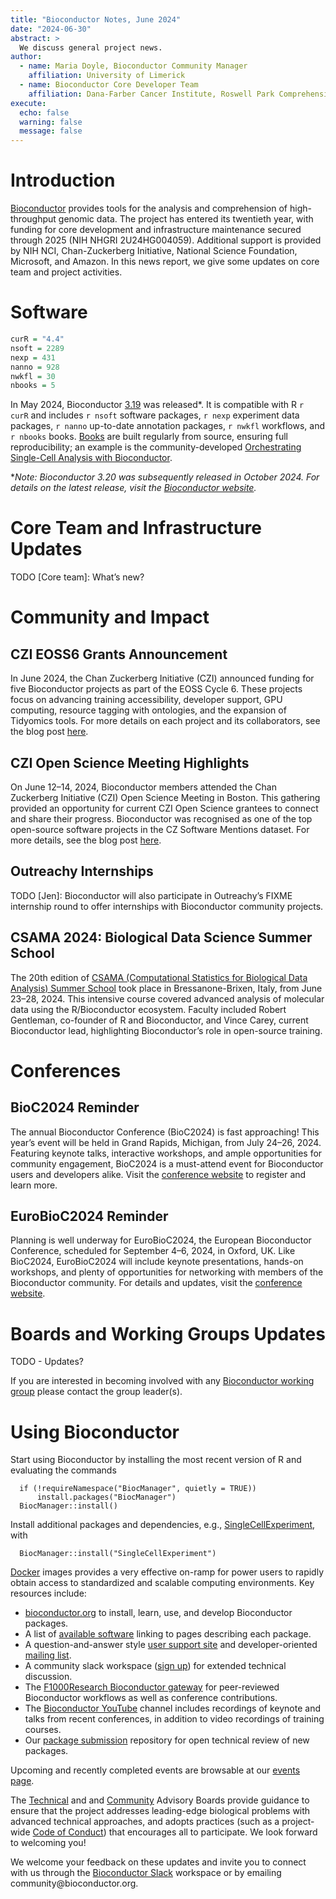 ```yaml
---
title: "Bioconductor Notes, June 2024"
date: "2024-06-30"
abstract: >
  We discuss general project news.
author:
  - name: Maria Doyle, Bioconductor Community Manager
    affiliation: University of Limerick
  - name: Bioconductor Core Developer Team
    affiliation: Dana-Farber Cancer Institute, Roswell Park Comprehensive Cancer Center, City University of New York, Fred Hutchinson Cancer Research Center, Mass General Brigham
execute: 
  echo: false
  warning: false
  message: false
---
```



# Introduction 

[Bioconductor](https://bioconductor.org) provides
tools for the analysis and comprehension of high-throughput genomic
data.  The project has entered its twentieth year, with funding
for core development and infrastructure maintenance secured
through 2025 (NIH NHGRI 2U24HG004059).  Additional support is provided
by NIH NCI, Chan-Zuckerberg Initiative, National Science Foundation,
Microsoft, and Amazon. In this news report, we give some updates on 
core team and project activities.
 
# Software

```r
curR = "4.4"
nsoft = 2289
nexp = 431
nanno = 928
nwkfl = 30
nbooks = 5
```

In May 2024, Bioconductor [3.19](https://bioconductor.org/news/bioc_3_19_release/) was released*. It is compatible with R `r curR` and includes `r nsoft` software packages, `r nexp` experiment data packages, `r nanno` up-to-date annotation packages, `r nwkfl` workflows, and `r nbooks` books. [Books](https://bioconductor.org/books/release/) are built regularly from source, ensuring full reproducibility; an example is the community-developed [Orchestrating Single-Cell Analysis with Bioconductor](https://bioconductor.org/books/release/OSCA/).

\**Note: Bioconductor 3.20 was subsequently released in October 2024. For details on the latest release, visit the [Bioconductor website](https://bioconductor.org/news/).*


# Core Team and Infrastructure Updates

TODO [Core team]: What's new?


# Community and Impact

## CZI EOSS6 Grants Announcement

In June 2024, the Chan Zuckerberg Initiative (CZI) announced funding for five Bioconductor projects as part of the EOSS Cycle 6. These projects focus on advancing training accessibility, developer support, GPU computing, resource tagging with ontologies, and the expansion of Tidyomics tools. For more details on each project and its collaborators, see the blog post [here](https://blog.bioconductor.org/posts/2024-07-12-czi-eoss6-grants/).


## CZI Open Science Meeting Highlights

On June 12–14, 2024, Bioconductor members attended the Chan Zuckerberg Initiative (CZI) Open Science Meeting in Boston. This gathering provided an opportunity for current CZI Open Science grantees to connect and share their progress. Bioconductor was recognised as one of the top open-source software projects in the CZ Software Mentions dataset. For more details, see the blog post [here](https://blog.bioconductor.org/posts/2024-07-24-czi-os-meeting-highlights/).

## Outreachy Internships

TODO [Jen]: Bioconductor will also participate in Outreachy's FIXME
internship round to offer internships with Bioconductor community projects.

## CSAMA 2024: Biological Data Science Summer School

The 20th edition of [CSAMA (Computational Statistics for Biological Data Analysis) Summer School](https://csama2024.bioconductor.eu/) took place in Bressanone-Brixen, Italy, from June 23–28, 2024. This intensive course covered advanced analysis of molecular data using the R/Bioconductor ecosystem. Faculty included Robert Gentleman, co-founder of R and Bioconductor, and Vince Carey, current Bioconductor lead, highlighting Bioconductor's role in open-source training. 

# Conferences

## BioC2024 Reminder

The annual Bioconductor Conference (BioC2024) is fast approaching! This year’s event will be held in Grand Rapids, Michigan, from July 24–26, 2024. Featuring keynote talks, interactive workshops, and ample opportunities for community engagement, BioC2024 is a must-attend event for Bioconductor users and developers alike. Visit the [conference website](https://www.bioc2024.bioconductor.org/) to register and learn more.

## EuroBioC2024 Reminder

Planning is well underway for EuroBioC2024, the European Bioconductor Conference, scheduled for September 4–6, 2024, in Oxford, UK. Like BioC2024, EuroBioC2024 will include keynote presentations, hands-on workshops, and plenty of opportunities for networking with members of the Bioconductor community. For details and updates, visit the [conference website](https://eurobioc2024.bioconductor.org/).

# Boards and Working Groups Updates

TODO  - Updates?

If you are interested in becoming involved with any [Bioconductor working group](https://workinggroups.bioconductor.org/currently-active-working-groups-committees.html) please contact the group leader(s).


# Using Bioconductor

Start using
Bioconductor by installing the most recent version of R and evaluating
the commands
```
  if (!requireNamespace("BiocManager", quietly = TRUE))
      install.packages("BiocManager")
  BiocManager::install()
```

Install additional packages and dependencies,
e.g., [SingleCellExperiment](https://bioconductor.org/packages/SingleCellExperiment), with
```
  BiocManager::install("SingleCellExperiment")
```
[Docker](https://bioconductor.org/help/docker/)
images provides a very effective on-ramp for power users to rapidly
obtain access to standardized and scalable computing environments.
Key resources include:


- [bioconductor.org](https://bioconductor.org) to install,
  learn, use, and develop Bioconductor packages.
- A list of [available software](https://bioconductor.org/packages)
  linking to pages describing each package.
- A question-and-answer style
  [user support site](https://support.bioconductor.org) and
  developer-oriented [mailing list](https://stat.ethz.ch/mailman/listinfo/bioc-devel).
- A community slack workspace ([sign up](https://slack.bioconductor.org))
   for extended technical discussion.
- The [F1000Research Bioconductor gateway](https://f1000research.com/gateways/bioconductor)
for peer-reviewed Bioconductor workflows as well as conference contributions.
- The [Bioconductor YouTube](https://www.youtube.com/user/bioconductor)
     channel includes recordings of keynote and talks from recent 
     conferences, in addition to 
     video recordings of training courses. 
- Our [package submission](https://github.com/Bioconductor/Contributions)
  repository for open technical review of new packages.

Upcoming and recently completed events are browsable at our
[events page](https://bioconductor.org/help/events/).

The [Technical](https://bioconductor.org/about/technical-advisory-board/)
and and [Community](https://bioconductor.org/about/community-advisory-board/)
Advisory Boards provide guidance to ensure that the project addresses
leading-edge biological problems with advanced technical approaches,
and adopts practices (such as a
project-wide [Code of Conduct](https://bioconductor.org/about/code-of-conduct/))
that encourages all to participate. We look forward to
welcoming you!

We welcome your feedback on these updates and invite you to connect with us through the [Bioconductor Slack](https://slack.bioconductor.org) workspace or by emailing community@bioconductor.org.
